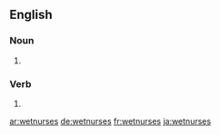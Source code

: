 
==English==

===Noun===
{{head|en|noun plural form}}

# {{plural of|wetnurse|lang=en}}

===Verb===
{{head|en|verb form}}

# {{en-third-person singular of|wetnurse}}

[[ar:wetnurses]]
[[de:wetnurses]]
[[fr:wetnurses]]
[[ja:wetnurses]]